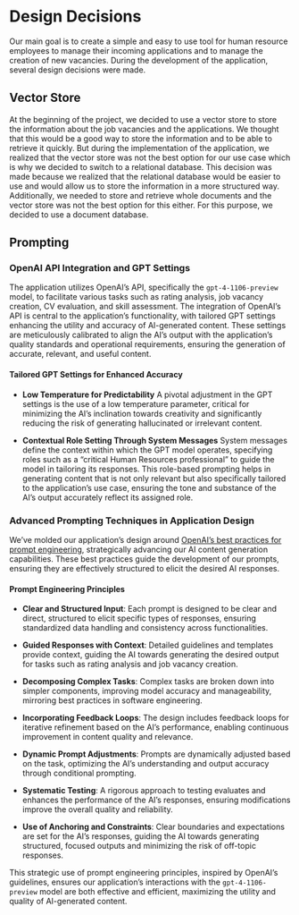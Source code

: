 # Design Decisions

Our main goal is to create a simple and easy to use tool for human resource employees to manage their incoming applications and to manage the creation of new vacancies. During the development of the application, several design decisions were made.

## Vector Store

At the beginning of the project, we decided to use a vector store to store the information about the job vacancies and the applications. We thought that this would be a good way to store the information and to be able to retrieve it quickly. But during the implementation of the application, we realized that the vector store was not the best option for our use case which is why we decided to switch to a relational database. This decision was made because we realized that the relational database would be easier to use and would allow us to store the information in a more structured way. Additionally, we needed to store and retrieve whole documents and the vector store was not the best option for this either. For this purpose, we decided to use a document database.


## Prompting

### OpenAI API Integration and GPT Settings

The application utilizes OpenAI's API, specifically the `gpt-4-1106-preview` model, to facilitate various tasks such as rating analysis, job vacancy creation, CV evaluation, and skill assessment. The integration of OpenAI's API is central to the application's functionality, with tailored GPT settings enhancing the utility and accuracy of AI-generated content. These settings are meticulously calibrated to align the AI's output with the application's quality standards and operational requirements, ensuring the generation of accurate, relevant, and useful content.

#### Tailored GPT Settings for Enhanced Accuracy

- **Low Temperature for Predictability**
A pivotal adjustment in the GPT settings is the use of a low temperature parameter, critical for minimizing the AI's inclination towards creativity and significantly reducing the risk of generating hallucinated or irrelevant content.

- **Contextual Role Setting Through System Messages**
System messages define the context within which the GPT model operates, specifying roles such as a "critical Human Resources professional" to guide the model in tailoring its responses. This role-based prompting helps in generating content that is not only relevant but also specifically tailored to the application's use case, ensuring the tone and substance of the AI's output accurately reflect its assigned role.

### Advanced Prompting Techniques in Application Design

We've molded our application's design around [OpenAI's best practices for prompt engineering](https://platform.openai.com/docs/guides/prompt-engineering), strategically advancing our AI content generation capabilities. These best practices guide the development of our prompts, ensuring they are effectively structured to elicit the desired AI responses.

#### Prompt Engineering Principles

- **Clear and Structured Input**: Each prompt is designed to be clear and direct, structured to elicit specific types of responses, ensuring standardized data handling and consistency across functionalities.

- **Guided Responses with Context**: Detailed guidelines and templates provide context, guiding the AI towards generating the desired output for tasks such as rating analysis and job vacancy creation.

- **Decomposing Complex Tasks**: Complex tasks are broken down into simpler components, improving model accuracy and manageability, mirroring best practices in software engineering.

- **Incorporating Feedback Loops**: The design includes feedback loops for iterative refinement based on the AI's performance, enabling continuous improvement in content quality and relevance.

- **Dynamic Prompt Adjustments**: Prompts are dynamically adjusted based on the task, optimizing the AI's understanding and output accuracy through conditional prompting.

- **Systematic Testing**: A rigorous approach to testing evaluates and enhances the performance of the AI's responses, ensuring modifications improve the overall quality and reliability.

- **Use of Anchoring and Constraints**: Clear boundaries and expectations are set for the AI's responses, guiding the AI towards generating structured, focused outputs and minimizing the risk of off-topic responses.

This strategic use of prompt engineering principles, inspired by OpenAI's guidelines, ensures our application's interactions with the `gpt-4-1106-preview` model are both effective and efficient, maximizing the utility and quality of AI-generated content.
